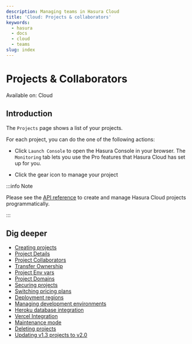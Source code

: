 ```yaml
---
description: Managing teams in Hasura Cloud
title: 'Cloud: Projects & collaborators'
keywords:
  - hasura
  - docs
  - cloud
  - teams
slug: index
---
```



# Projects & Collaborators

<div className="badge badge--primary heading-badge">Available on: Cloud</div>

## Introduction

The `Projects` page shows a list of your projects.

<Thumbnail src="/img/projects/projects-list.png" alt="Projects list" width="1200px" />

For each project, you can do the one of the following actions:

<Thumbnail src="/img/projects/project-actions.png" alt="Project actions" width="860px" />

- Click `Launch Console` to open the Hasura Console in your browser. The `Monitoring` tab lets you use the Pro features
  that Hasura Cloud has set up for you.

<Thumbnail src="/img/observability/monitoring-tab-overview.png" alt="Hasura Console: Monitoring tab" width="900px" />

- Click the gear icon to manage your project

<Thumbnail src="/img/projects/project-details.png" alt="General tab" width="900px" />

:::info Note

Please see the [API reference](/api-reference/cloud-api-reference.mdx) to create and manage Hasura Cloud projects
programmatically.

:::

## Dig deeper

- [Creating projects](/projects/create.mdx)
- [Project Details](/projects/details.mdx)
- [Project Collaborators](/projects/collaborators.mdx)
- [Transfer Ownership](/projects/ownership.mdx)
- [Project Env vars](/projects/env-vars.mdx)
- [Project Domains](/projects/domains.mdx)
- [Securing projects](/projects/secure.mdx)
- [Switching pricing plans](/projects/pricing.mdx)
- [Deployment regions](/projects/regions.mdx)
- [Managing development environments](/projects/environments.mdx)
- [Heroku database integration](/projects/heroku-url-sync.mdx)
- [Vercel Integration](/projects/vercel-integration.mdx)
- [Maintenance mode](/projects/maintenance-mode.mdx)
- [Deleting projects](/projects/delete.mdx)
- [Updating v1.3 projects to v2.0](/projects/move-project-v2.mdx)
